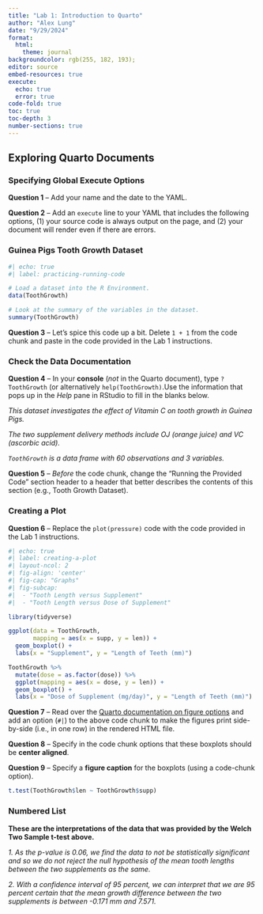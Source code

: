 ```yaml
---
title: "Lab 1: Introduction to Quarto"
author: "Alex Lung"
date: "9/29/2024"
format:
  html:
    theme: journal
backgroundcolor: rgb(255, 182, 193);
editor: source
embed-resources: true
execute:
  echo: true
  error: true
code-fold: true
toc: true
toc-depth: 3
number-sections: true
---
```


## Exploring Quarto Documents

### Specifying Global Execute Options

**Question 1** -- Add your name and the date to the YAML.

**Question 2** -- Add an `execute` line to your YAML that includes the following options, (1) your source code is always output on the page, and (2) your document will render even if there are errors.

### Guinea Pigs Tooth Growth Dataset

```r
#| echo: true
#| label: practicing-running-code

# Load a dataset into the R Environment.
data(ToothGrowth)

# Look at the summary of the variables in the dataset.
summary(ToothGrowth)
```

**Question 3** -- Let's spice this code up a bit. Delete `1 + 1` from the code chunk and paste in the code provided in the Lab 1 instructions.

### Check the Data Documentation

**Question 4** -- In your **console** (*not* in the Quarto document), type `?ToothGrowth` (or alternatively `help(ToothGrowth)`.Use the information that pops up in the *Help* pane in RStudio to fill in the blanks below.

*This dataset investigates the effect of Vitamin C on tooth growth in Guinea Pigs.*

*The two supplement delivery methods include OJ (orange juice) and VC (ascorbic acid).*

*`ToothGrowth` is a data frame with 60 observations and 3 variables.*

**Question 5** -- *Before* the code chunk, change the "Running the Provided Code" section header to a header that better describes the contents of this section (e.g., Tooth Growth Dataset).

### Creating a Plot

**Question 6** -- Replace the `plot(pressure)` code with the code provided in the Lab 1 instructions.

```r
#| echo: true
#| label: creating-a-plot
#| layout-ncol: 2
#| fig-align: 'center'
#| fig-cap: "Graphs"
#| fig-subcap: 
#|  - "Tooth Length versus Supplement"
#|  - "Tooth Length versus Dose of Supplement"

library(tidyverse)

ggplot(data = ToothGrowth, 
       mapping = aes(x = supp, y = len)) +
  geom_boxplot() +
  labs(x = "Supplement", y = "Length of Teeth (mm)")

ToothGrowth %>% 
  mutate(dose = as.factor(dose)) %>% 
  ggplot(mapping = aes(x = dose, y = len)) +
  geom_boxplot() +
  labs(x = "Dose of Supplement (mg/day)", y = "Length of Teeth (mm)")

```

**Question 7** -- Read over the [Quarto documentation on figure options](https://quarto.org/docs/authoring/figures.html#computations) and add an option (`#|`) to the above code chunk to make the figures print side-by-side (i.e., in one row) in the rendered HTML file.

**Question 8** -- Specify in the code chunk options that these boxplots should be **center aligned**.

**Question 9** -- Specify a **figure caption** for the boxplots (using a code-chunk option).

```r
t.test(ToothGrowth$len ~ ToothGrowth$supp)
```

### Numbered List
**These are the interpretations of the data that was provided by the Welch Two Sample t-test above.**

*1. As the p-value is 0.06, we find the data to not be statistically significant and so we do not reject the null hypothesis of the mean tooth lengths between the two supplements as the same.*

*2. With a confidence interval of 95 percent, we can interpret that we are 95 percent certain that the mean growth difference between the two supplements is between -0.171 mm and 7.571.*
